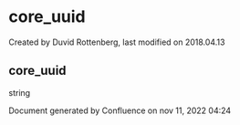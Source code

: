 
# core_uuid 

 Created by  Duvid Rottenberg, last modified on 2018.04.13

## core_uuid

string

Document generated by Confluence on nov 11, 2022 04:24
